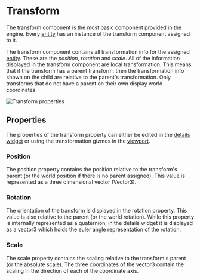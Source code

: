 # Transform

The transform component is the most basic component provided in the engine.
Every [entity](../entity) has an instance of the transform component assigned to it.

The transform component contains all transformation info for the assigned [entity](../entity).
These are the _position_, _rotation_ and _scale_.
All of the information displayed in the transform component are local transformation.
This means that if the transform has a parent transform, then the transformation info shown on the child are relative to the parent's transformation.
Only transforms that do not have a parent on their own display world coordinates.

![Transform properties](../media/img/components/transform.PNG)

## Properties

The properties of the transform property can either be edited in the [details widget](../widgets/detailswidget) or using the transformation gizmos in the [viewport](../widgets/viewportwidget).

### Position

The position property contains the position relative to the transform's parent (or the world position if there is no parent assigned).
This value is represented as a three dimensional vector (Vector3).

### Rotation

The orientation of the transform is displayed in the rotation property. This value is also relative to the parent (or the world rotation).
While this property is internally represented as a quaternion,
in the details widget it is displayed as a vector3 which holds the euler angle representation of the rotation.

### Scale

The scale property contains the scaling relative to the transform's parent (or the absolute scale).
The three coordinates of the vector3 contain the scaling in the direction of each of the coordinate axis.
